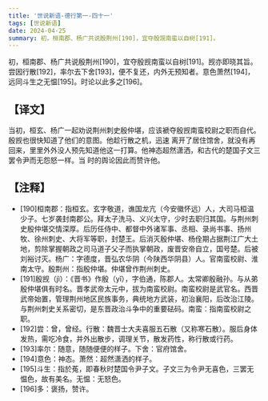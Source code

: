 ```yaml
---
title: '世说新语-德行第一-四十一'
tags: [世说新语]
date: 2024-04-25
summary: 初，桓南郡、杨广共说殷荆州[190]，宜夺殷觊南蛮以自树[191]。
---
```


初，桓南郡、杨广共说殷荆州[190]，宜夺殷觊南蛮以自树[191]。觊亦即晓其旨。尝因行散[192]，率尔去下舍[193]，便不复还，内外无预知者。意色萧然[194]，远同斗生之无愠[195]。时论以此多之[196]。

## 【译文】

当初，桓玄、杨广一起劝说荆州刺史殷仲堪，应该褫夺殷觊南蛮校尉之职而自代。殷觊也很快知道了他们的意图。他趁行散之机，迅速
离开了居住馆舍，就没有再回来，里里外外没人预先知道他这一打算。他神态超然潇洒，和古代的楚国子文三罢令尹而无怨怒一样。当
时的舆论因此而赞许他。

## 【注释】

- [190]桓南郡：指桓玄。玄字敬道，谯国龙亢（今安徽怀远）人，大司马桓温少子。七岁袭封南郡公。拜太子洗马、义兴太守，少时去职归其国。与荆州刺史殷仲堪交情深厚。后历任侍中、都督中外诸军事、丞相、录尚书事、扬州牧、徐州刺史、大将军等职，封楚王。后消灭殷仲堪、杨佺期占据荆江广大土地，剪除掌握朝政之司马道子父子而执掌朝政，废晋安帝自立，国号楚。后被刘裕讨灭。杨广：字德度，晋弘农华阴（今陕西华阴县）人。官南蛮校尉、淮南太守。殷荆州：指殷仲堪。仲堪曾作荆州刺史。
- [191]殷觊（jì）：《晋书》作殷（yǐ），字伯通，陈郡人。太常卿殷融孙。与从弟殷仲堪俱有时名。晋孝武帝太元中，拔为南蛮校尉。南蛮校尉是武官名。西晋武帝始置，管理荆州地区民族事务，典统地方武装，初治襄阳，后改治江陵。与荆州刺史关系密切，是东晋政治斗争中的重要砝码。南蛮：指南蛮校尉之职。
- [192]尝：曾，曾经。行散：魏晋士大夫喜服五石散（又称寒石散）。服后身体发热，需吃冷食，并外出散步，调理关节，散发药性，称行散或行药。
- [193]率尔：随意，随随便便的样子。下舍：官府馆舍。
- [194]意色：神态。萧然：超然潇洒的样子。
- [195]斗生：指於菟，即春秋时楚国令尹子文。子文三为令尹无喜色，三罢无愠色，故有美名。无愠：无怒色。
- [196]多：褒扬，赞许。